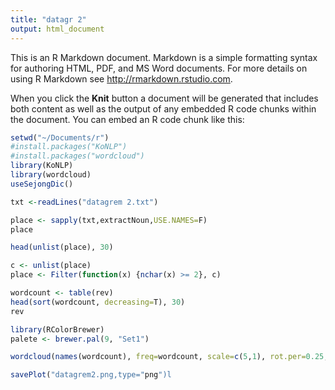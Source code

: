 ```yaml
---
title: "datagr 2"
output: html_document
---
```


This is an R Markdown document. Markdown is a simple formatting syntax for authoring HTML, PDF, and MS Word documents. For more details on using R Markdown see <http://rmarkdown.rstudio.com>.

When you click the **Knit** button a document will be generated that includes both content as well as the output of any embedded R code chunks within the document. You can embed an R code chunk like this:

```r
setwd("~/Documents/r")
#install.packages("KoNLP")
#install.packages("wordcloud")
library(KoNLP)
library(wordcloud)
useSejongDic()

```


```r
txt <-readLines("datagrem 2.txt")
```


```r
place <- sapply(txt,extractNoun,USE.NAMES=F)
place
```


```r
head(unlist(place), 30)
````



```r
c <- unlist(place)
place <- Filter(function(x) {nchar(x) >= 2}, c)

```




```r
wordcount <- table(rev)
head(sort(wordcount, decreasing=T), 30)
rev
```



```r
library(RColorBrewer)
palete <- brewer.pal(9, "Set1")
```


```r
wordcloud(names(wordcount), freq=wordcount, scale=c(5,1), rot.per=0.25, min.freg=1, random.order=F, random.color=T, color=palete)
```

```r
savePlot("datagrem2.png,type="png")l
```

```r



`````



